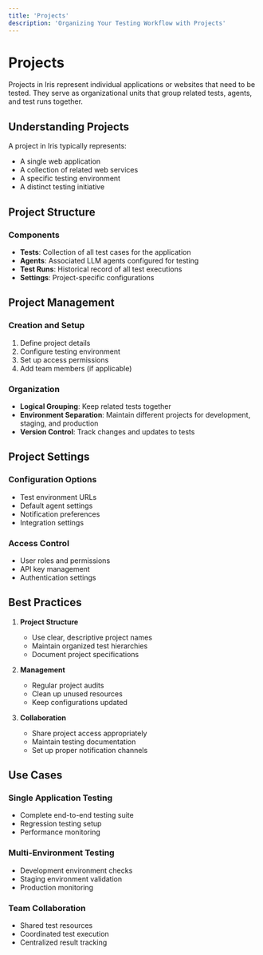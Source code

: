 ```yaml
---
title: 'Projects'
description: 'Organizing Your Testing Workflow with Projects'
---
```


# Projects

Projects in Iris represent individual applications or websites that need to be tested. They serve as organizational units that group related tests, agents, and test runs together.

## Understanding Projects

A project in Iris typically represents:
- A single web application
- A collection of related web services
- A specific testing environment
- A distinct testing initiative

## Project Structure

### Components
- **Tests**: Collection of all test cases for the application
- **Agents**: Associated LLM agents configured for testing
- **Test Runs**: Historical record of all test executions
- **Settings**: Project-specific configurations

## Project Management

### Creation and Setup
1. Define project details
2. Configure testing environment
3. Set up access permissions
4. Add team members (if applicable)

### Organization
- **Logical Grouping**: Keep related tests together
- **Environment Separation**: Maintain different projects for development, staging, and production
- **Version Control**: Track changes and updates to tests

## Project Settings

### Configuration Options
- Test environment URLs
- Default agent settings
- Notification preferences
- Integration settings

### Access Control
- User roles and permissions
- API key management
- Authentication settings

## Best Practices

1. **Project Structure**
   - Use clear, descriptive project names
   - Maintain organized test hierarchies
   - Document project specifications

2. **Management**
   - Regular project audits
   - Clean up unused resources
   - Keep configurations updated

3. **Collaboration**
   - Share project access appropriately
   - Maintain testing documentation
   - Set up proper notification channels

## Use Cases

### Single Application Testing
- Complete end-to-end testing suite
- Regression testing setup
- Performance monitoring

### Multi-Environment Testing
- Development environment checks
- Staging environment validation
- Production monitoring

### Team Collaboration
- Shared test resources
- Coordinated test execution
- Centralized result tracking 